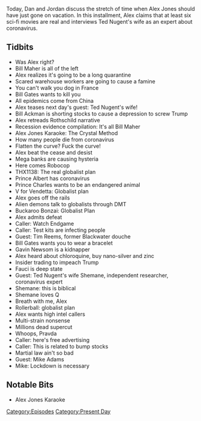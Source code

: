 {{DEFAULTSORT:
    #_EPISODE_0410:March 19-20, 2020
}}{{Episode
    | title             = March 19-20, 2020
    | caption           = [https://knowledgefight.libsyn.com/knowledge-fight-march-19-20-2020 Listen to this episode on Libsyn]
    | episodeNumber     = 410
    | length            = 02:28:31
    | airDate           = March 23, 2020
    | coverageStartDate = March 19, 2020
    | coverageEndDate   = March 20, 2020
    | episodeType       = [[:Category:Present Day|Present Day]]
    | appearance        = [[Bill Maher]], [[Bill Gates]], [[Bill Ackman]], [[Prince Albert]], [[Tim Reems]], [[Gavin Newsom]], [[Anthony Fauci]], [[Shemane Nugent]], [[Mike Adams]]
    | oocDrop           = Cuban women will have sex with you for $2
    | previousEpisode   = [[409: The Lionel Countdown]]
    | nextEpisode       = [[411: Jordan Takes The Wheel 3]]
}}

{{Stub}}

Today, Dan and Jordan discuss the stretch of time when Alex Jones should have just gone on vacation. In this installment, Alex claims that at least six sci-fi movies are real and interviews Ted Nugent's wife as an expert about coronavirus.

==Tidbits==

*Was Alex right?
*Bill Maher is all of the left
*Alex realizes it's going to be a long quarantine
*Scared warehouse workers are going to cause a famine
*You can't walk you dog in France
*Bill Gates wants to kill you
*All epidemics come from China
*Alex teases next day's guest: Ted Nugent's wife!
*Bill Ackman is shorting stocks to cause a depression to screw Trump
*Alex retreads Rothschild narrative
*Recession evidence compilation: It's all Bill Maher
*Alex Jones Karaoke: The Crystal Method
*How many people die from coronavirus
*Flatten the curve? Fuck the curve!
*Alex beat the cease and desist
*Mega banks are causing hysteria
*Here comes Robocop
*THX1138: The real globalist plan
*Prince Albert has coronavirus
*Prince Charles wants to be an endangered animal
*V for Vendetta: Globalist plan
*Alex goes off the rails
*Alien demons talk to globalists through DMT
*Buckaroo Bonzai: Globalist Plan
*Alex admits defeat
*Caller: Watch Endgame
*Caller: Test kits are infecting people
*Guest: Tim Reems, former Blackwater douche
*Bill Gates wants you to wear a bracelet
*Gavin Newsom is a kidnapper
*Alex heard about chloroquine, buy nano-silver and zinc
*Insider trading to impeach Trump
*Fauci is deep state
*Guest: Ted Nugent's wife Shemane, independent researcher, coronavirus expert
*Shemane: this is biblical
*Shemane loves Q
*Breath with me, Alex
*Rollerball: globalist plan
*Alex wants high intel callers
*Multi-strain nonsense
*Millions dead supercut
*Whoops, Pravda
*Caller: here's free advertising
*Caller: This is related to bump stocks
*Martial law ain't so bad
*Guest: Mike Adams
*Mike: Lockdown is necessary

==Notable Bits==

*Alex Jones Karaoke

[[Category:Episodes]]
[[Category:Present Day]]
